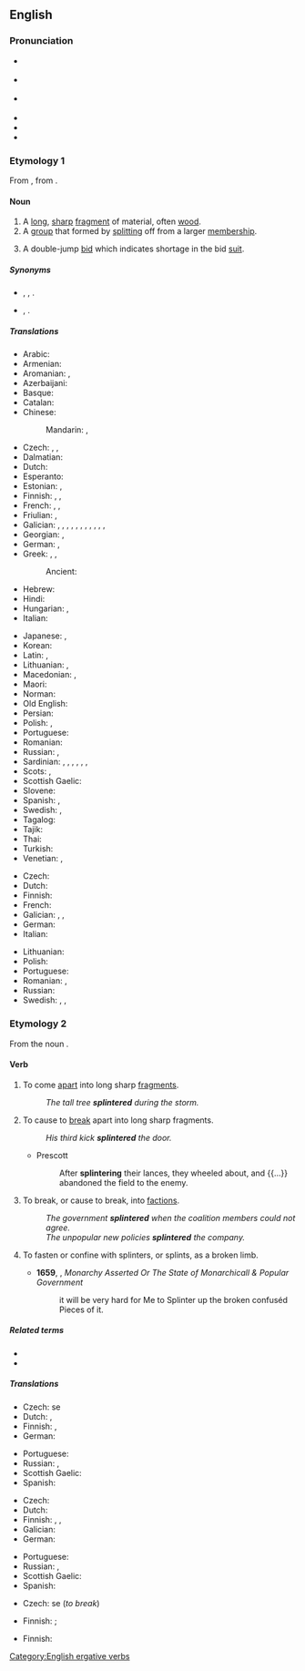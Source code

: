 ==English==
{{was wotd|2009|February|1}}
{{wikipedia|dab=splinter}}

===Pronunciation===
* {{a|UK}} {{IPA|/ˈsplɪntə(ɹ)/|lang=en}}
* {{a|US}} {{IPA|/ˈsplɪntɚ/|[ˈsplɪɾ̃ɚ]|lang=en}}
* {{a|Southern US}} {{IPA|/ˈsplɪnɚ/|lang=en}}
* {{audio|en-us-splinter.ogg|Audio (US)|lang=en}}
* {{audio|en-au-splinter.ogg|Audio (AU)|lang=en}}
* {{rhymes|ɪntə(r)|ɪntɚ|lang=en}}

===Etymology 1===
From {{inh|en|enm|splinter}}, from {{der|en|dum|splinter}}.

====Noun====
{{en-noun}}

# A [[long]], [[sharp]] [[fragment]] of material, often [[wood]].
# A [[group]] that formed by [[split]]ting off from a larger [[membership]].
# {{lb|en|bridge}} A double-jump [[bid]] which indicates shortage in the bid [[suit]].

=====Synonyms=====
* {{sense|long sharp fragment}} {{l|en|shard}}, {{l|en|spelk}}, {{l|en|spill}}.
* {{sense|group formed by splitting}} {{l|en|faction}}, {{l|en|splinter group}}.

=====Translations=====
{{trans-top|fragment of material}}
* Arabic: {{t+|ar|شَظِيَّة|f}}
* Armenian: {{t+|hy|տաշեղ}}
* Aromanian: {{t|rup|ashclji}}, {{t|rup|aschlje}}
* Azerbaijani: {{t+|az|tilişkə}}
* Basque: {{t|eu|ezpal}}
* Catalan: {{t+|ca|estella}}
* Chinese:
*: Mandarin: {{t+|cmn|碎片|tr=suìpiàn|sc=Hani}}, {{t+|cmn|刺|tr=cì|sc=Hani}}
* Czech: {{t+|cs|tříska|f}}, {{t+|cs|úlomek|m}}, {{t|cs|odštěpek|m}}
* Dalmatian: {{t|dlm|sčela|f}}
* Dutch: {{t+|nl|splinter}}
* Esperanto: {{t|eo|splito}}
* Estonian: {{t+|et|pind}}, {{t+|et|kild}}
* Finnish: {{t+|fi|säle}} {{q|wood}}, {{t+|fi|sirpale}}, {{t+|fi|pirstale}}
* French: {{t+|fr|éclat|m}}, {{t+|fr|esquille|f}}, {{t+|fr|écharde|f}}
* Friulian: {{t|fur|sclese|f}}, {{t|fur|scae}}
* Galician: {{t|gl|estela|f}}, {{t|gl|racha|f}}, {{t+|gl|acha|f}}, {{t+|gl|pitela|f}}, {{t+|gl|cavaco|m}}, {{t+|gl|guizo|f}}, {{t+|gl|lerca|f}}, {{t+|gl|estádea|f}}, {{t+|gl|trisca|f}}, {{t+|gl|turraca|f}}, {{t+|gl|lircha|f}}, {{t+|gl|troupecelo|m}}
* Georgian: {{t|ka|ხიწვი}}, {{t|ka|ხიჭვი}}
* German: {{t+|de|Splitter|m}}, {{t+|de|Schiefer|m}}
* Greek: {{t+|el|σκλήθρα|f}}, {{t+|el|θραύσμα|n}}, {{qualifier|wood}} {{t+|el|ακίδα|f}}
*: Ancient: {{t|grc|σχινδάλαμος|m}}
* Hebrew: {{t-needed|he}}
* Hindi: {{t-needed|hi}}
* Hungarian: {{t+|hu|forgács}}, {{t+|hu|szálka}}
* Italian: {{t+|it|scheggia|f}}
{{trans-mid}}
* Japanese: {{t+|ja|破片|tr=はへん, hahen|sc=Jpan}}, {{t+|ja|刺|tr=とげ, toge|sc=Jpan}}
* Korean: {{t|ko|나무 조각}}
* Latin: {{t|la|assula|f}}, {{t|la|schidia|f}}
* Lithuanian: {{t|lt|drožlė|f}}, {{t|lt|rakštis|f}}
* Macedonian: {{t|mk|спица|f|tr=spíca|sc=Cyrl}}, {{t|mk|деланка|f|tr=délanka|sc=Cyrl}}
* Maori: {{t+|mi|koi}}
* Norman: {{t|nrf|êclyi|m}}
* Old English: {{t-needed|ang}}
* Persian: {{t+|fa|تریشه|tr=teriše|sc=fa-Arab}}
* Polish: {{t+|pl|odłamek|m}}, {{t+|pl|drzazga|f}}
* Portuguese: {{t+|pt|farpa|f}}
* Romanian: {{t+|ro|așchie}}
* Russian: {{t+|ru|ще́пка|f}}, {{t+|ru|зано́за|f}}
* Sardinian: {{t|sc|alcia|f}}, {{t|sc|ascia|f}}, {{t|sc|ascra}}, {{t|sc|astua|f}}, {{t|sc|astula|f}}, {{t|sc|schedra|f}}, {{t|sc|schelda|f}}
* Scots: {{t|sco|spail}}, {{t|sco|pran}}
* Scottish Gaelic: {{t|gd|spealg|f}}
* Slovene: {{t+|sl|trska|f}}
* Spanish: {{gloss|wood}} {{t+|es|astilla|f}}, {{gloss|bone or metal}} {{t|es|esquirla|f}}
* Swedish: {{t+|sv|flisa|c}}, {{t+|sv|sticka|c}}
* Tagalog: {{t|tl|subyang}}
* Tajik: {{t|tg|параха}}
* Thai: {{t+|th|เสี้ยน}}
* Turkish: {{t+|tr|kıymık}}
* Venetian: {{t|vec|sgrexénda|f}}, {{t+|vec|s-cexa|f}}
{{trans-bottom}}

{{trans-top|group}}
* Czech: {{t+|cs|frakce|f}}
* Dutch: {{t|nl|splintergroep}}
* Finnish: {{t|fi|sirpaleryhmä}}
* French: {{t+|fr|faction|f}}
* Galician: {{t+|gl|bandaría|f}}, {{t+|gl|bando|m}}, {{t+|gl|faución|f}}
* German: {{t+|de|Splittergruppe|f}}
* Italian: {{t+|it|fazione}}
{{trans-mid}}
* Lithuanian: {{t|lt|trupinys|m}}
* Polish: {{t+|pl|odłam|m}}
* Portuguese: {{t+|pt|facção|f}}
* Romanian: {{t|ro|factiune|f}}, {{t|ro|schisma|f}}
* Russian: {{t|ru|отщепенцы}}
* Swedish: {{t|sv|avknoppning|c}}, {{t|sv|utbrytning|c}}, {{t|sv|utbrytargrupp|c}}
{{trans-bottom}}

===Etymology 2===
From the noun {{m|en|splinter}}.

====Verb====
{{en-verb}}

# {{lb|en|intransitive}} To come [[apart]] into long sharp [[fragment]]s.
#: ''The tall tree '''splintered''' during the storm.''
# {{lb|en|transitive}} To cause to [[break]] apart into long sharp fragments.
#: ''His third kick '''splintered''' the door.''
#* Prescott
#*: After '''splintering''' their lances, they wheeled about, and {{...}} abandoned the field to the enemy.
# {{lb|en|figuratively|of a group}} To break, or cause to break, into [[faction]]s.
#: ''The government '''splintered''' when the coalition members could not agree.''
#: ''The unpopular new policies '''splintered''' the company.''
# {{lb|en|transitive}} To fasten or confine with splinters, or splints, as a broken limb.
#* '''1659''', {{w|Matthew Wren}}, ''Monarchy Asserted Or The State of Monarchicall & Popular Government ''
#*: it will be very hard for Me to Splinter up the broken confuséd Pieces of it.

=====Related terms=====
* {{l|en|splint}}
* {{l|en|splinter up}}

=====Translations=====
{{trans-top|to come apart into splinters}}
* Czech: {{t|cs|štěpit}} se
* Dutch: {{t+|nl|versplinteren}}, {{t+|nl|splinteren}}
* Finnish: {{t+|fi|pirstoutua}}, {{t|fi|[[mennä]] [[säpäleiksi]]}}
* German: {{t+|de|zersplittern}}
{{trans-mid}}
* Portuguese: {{t|pt|esfarpar}}
* Russian: {{t+|ru|расщепляться}}, {{t+|ru|раскалываться}}
* Scottish Gaelic: {{t|gd|spealg}}
* Spanish: {{t+|es|astillar}}
{{trans-bottom}}

{{trans-top|to cause to break apart into splinters}}
* Czech: {{t|cs|štípat}}
* Dutch: {{t+|nl|versplinteren}}
* Finnish: {{t|fi|pirstoa}}, {{t|fi|[[lyödä]] [[säpäleiksi]]}}, {{t|fi|[[panna]] [[päreiksi]]}}
* Galician: {{t|gl|rachar}}
* German: {{t+|de|zersplittern}}
{{trans-mid}}
* Portuguese: {{t|pt|esfarpar}}
* Russian: {{t+|ru|расщеплять}}, {{t+|ru|раскалывать}}
* Scottish Gaelic: {{t|gd|spealg}}
* Spanish: {{t+|es|astillar}}
{{trans-bottom}}

{{trans-top|to break or cause to break into factions}}
* Czech: {{t|cs|odštěpit}} se (''to break'')
{{trans-mid}}
* Finnish: {{t+|fi|hajota}} {{qualifier|to break}}; {{t+|fi|hajottaa}} {{qualifier|to cause to break}}
{{trans-bottom}}

{{trans-top|to fasten or confine with splints}}
* Finnish: {{t+|fi|lastoittaa}}
{{trans-mid}}
{{trans-bottom}}

[[Category:English ergative verbs]]